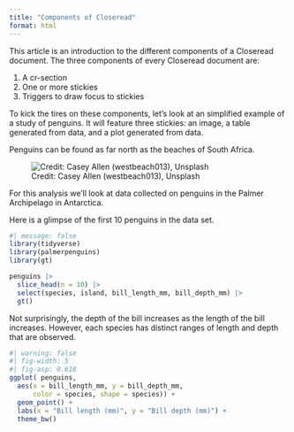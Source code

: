 ```yaml
---
title: "Components of Closeread"
format: html
---
```


This article is an introduction to the different components of a Closeread document. The three components of every Closeread document are:

1. A cr-section
2. One or more stickies
3. Triggers to draw focus to stickies

To kick the tires on these components, let's look at an simplified example of a study of penguins. It will feature three stickies: an image, a table generated from data, and a plot generated from data.

Penguins can be found as far north as the beaches of South Africa.

![Credit: Casey Allen (westbeach013), Unsplash](images/beach-penguins.jpg)

For this analysis we'll look at data collected on penguins in the Palmer Archipelago in Antarctica. 

Here is a glimpse of the first 10 penguins in the data set.

```r
#| message: false
library(tidyverse)
library(palmerpenguins)
library(gt)

penguins |>
  slice_head(n = 10) |>
  select(species, island, bill_length_mm, bill_depth_mm) |>
  gt()
```

Not surprisingly, the depth of the bill increases as the length of the bill increases. However, each species has distinct ranges of length and depth that are observed.

```r
#| warning: false
#| fig-width: 5
#| fig-asp: 0.618
ggplot( penguins,
  aes(x = bill_length_mm, y = bill_depth_mm,
      color = species, shape = species)) +
  geom_point() +
  labs(x = "Bill length (mm)", y = "Bill depth (mm)") +
  theme_bw()
```
